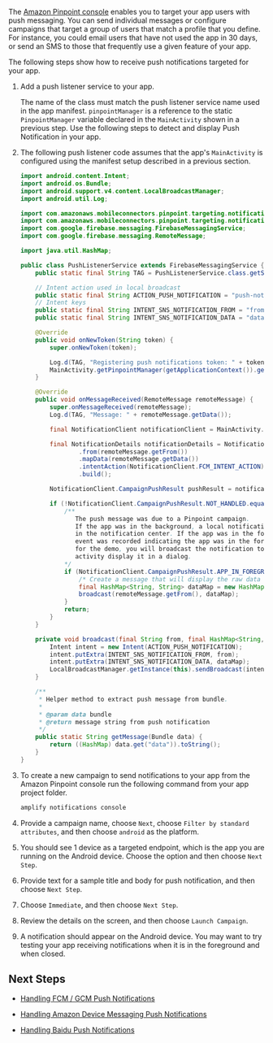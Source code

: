 The [Amazon Pinpoint console](https://console.aws.amazon.com/pinpoint/) enables you to target your app users with push messaging. You can send individual messages or configure campaigns that target a group of users that match a profile that you define.
For instance, you could email users that have not used the app in 30 days, or send an SMS to those that frequently use a given feature of your app.

The following steps show how to receive push notifications targeted for your app.

1. Add a push listener service to your app.

    The name of the class must match the push listener service name used in the app manifest.
    `pinpointManager` is a reference to the static `PinpointManager` variable declared in
    the `MainActivity` shown in a previous step. Use the following steps to detect and display Push
    Notification in your app.

1. The following push listener code assumes that the app's `MainActivity` is configured using the manifest setup described in a previous section.

    ```java
    import android.content.Intent;
    import android.os.Bundle;
    import android.support.v4.content.LocalBroadcastManager;
    import android.util.Log;

    import com.amazonaws.mobileconnectors.pinpoint.targeting.notification.NotificationClient;
    import com.amazonaws.mobileconnectors.pinpoint.targeting.notification.NotificationDetails;
    import com.google.firebase.messaging.FirebaseMessagingService;
    import com.google.firebase.messaging.RemoteMessage;

    import java.util.HashMap;

    public class PushListenerService extends FirebaseMessagingService {
        public static final String TAG = PushListenerService.class.getSimpleName();

        // Intent action used in local broadcast
        public static final String ACTION_PUSH_NOTIFICATION = "push-notification";
        // Intent keys
        public static final String INTENT_SNS_NOTIFICATION_FROM = "from";
        public static final String INTENT_SNS_NOTIFICATION_DATA = "data";

        @Override
        public void onNewToken(String token) {
            super.onNewToken(token);

            Log.d(TAG, "Registering push notifications token: " + token);
            MainActivity.getPinpointManager(getApplicationContext()).getNotificationClient().registerDeviceToken(token);
        }

        @Override
        public void onMessageReceived(RemoteMessage remoteMessage) {
            super.onMessageReceived(remoteMessage);
            Log.d(TAG, "Message: " + remoteMessage.getData());

            final NotificationClient notificationClient = MainActivity.getPinpointManager(getApplicationContext()).getNotificationClient();

            final NotificationDetails notificationDetails = NotificationDetails.builder()
                    .from(remoteMessage.getFrom())
                    .mapData(remoteMessage.getData())
                    .intentAction(NotificationClient.FCM_INTENT_ACTION)
                    .build();

            NotificationClient.CampaignPushResult pushResult = notificationClient.handleCampaignPush(notificationDetails);

            if (!NotificationClient.CampaignPushResult.NOT_HANDLED.equals(pushResult)) {
                /**
                   The push message was due to a Pinpoint campaign.
                   If the app was in the background, a local notification was added
                   in the notification center. If the app was in the foreground, an
                   event was recorded indicating the app was in the foreground,
                   for the demo, you will broadcast the notification to let the main
                   activity display it in a dialog.
                */
                if (NotificationClient.CampaignPushResult.APP_IN_FOREGROUND.equals(pushResult)) {
                    /* Create a message that will display the raw data of the campaign push in a dialog. */
                    final HashMap<String, String> dataMap = new HashMap<>(remoteMessage.getData());
                    broadcast(remoteMessage.getFrom(), dataMap);
                }
                return;
            }
        }

        private void broadcast(final String from, final HashMap<String, String> dataMap) {
            Intent intent = new Intent(ACTION_PUSH_NOTIFICATION);
            intent.putExtra(INTENT_SNS_NOTIFICATION_FROM, from);
            intent.putExtra(INTENT_SNS_NOTIFICATION_DATA, dataMap);
            LocalBroadcastManager.getInstance(this).sendBroadcast(intent);
        }

        /**
         * Helper method to extract push message from bundle.
         *
         * @param data bundle
         * @return message string from push notification
         */
        public static String getMessage(Bundle data) {
            return ((HashMap) data.get("data")).toString();
        }
    }
    ```

1. To create a new campaign to send notifications to your app from the Amazon Pinpoint console run the following command from your app project folder.

    ```bash
    amplify notifications console
    ```

1. Provide a campaign name, choose `Next`, choose `Filter by standard attributes`, and then choose `android` as the platform.

1. You should see 1 device as a targeted endpoint, which is the app you are running on the Android device. Choose the option and then choose `Next Step`.

1. Provide text for a sample title and body for push notification, and then choose `Next Step`.

1. Choose `Immediate`, and then choose `Next Step`.

1. Review the details on the screen, and then choose `Launch Campaign`.

1. A notification should appear on the Android device. You may want to try testing your app receiving notifications when it is in the foreground and when closed.

## Next Steps

* [Handling FCM / GCM Push Notifications](/[platform]/sdk/push-notifications/setup-push-service/#handling-fcmgcm-push-notifications)

* [Handling Amazon Device Messaging Push Notifications](/[platform]/sdk/push-notifications/setup-push-service/#handling-amazon-device-messaging-push-notifications)

* [Handling Baidu Push Notifications](/[platform]/sdk/push-notifications/setup-push-service/#handling-baidu-push-notifications)
